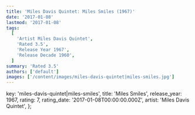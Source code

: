 ```yaml
---
title: 'Miles Davis Quintet: Miles Smiles (1967)'
date: '2017-01-08'
lastmod: '2017-01-08'
tags:
  [
    'Artist Miles Davis Quintet',
    'Rated 3.5',
    'Release Year 1967',
    'Release Decade 1960',
  ]
summary: 'Rated 3.5'
authors: ['default']
images: ['/content/images/miles-davis-quintet|miles-smiles.jpg']
---
```


  key: 'miles-davis-quintet|miles-smiles',
  title: 'Miles Smiles',
  release_year: 1967,
  rating: 7,
  rating_date: '2017-01-08T00:00:00.000Z',
  artist: 'Miles Davis Quintet',
};

<MusicRating data={data} />
